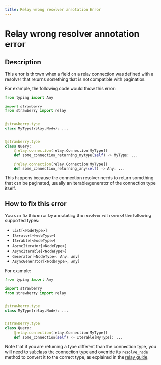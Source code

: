 ```yaml
---
title: Relay wrong resolver annotation Error
---
```


# Relay wrong resolver annotation error

## Description

This error is thrown when a field on a relay connection was defined with a
resolver that returns something that is not compatible with pagination.

For example, the following code would throw this error:

```python
from typing import Any

import strawberry
from strawberry import relay


@strawberry.type
class MyType(relay.Node): ...


@strawberry.type
class Query:
    @relay.connection(relay.Connection[MyType])
    def some_connection_returning_mytype(self) -> MyType: ...

    @relay.connection(relay.Connection[MyType])
    def some_connection_returning_any(self) -> Any: ...
```

This happens because the connection resolver needs to return something that can
be paginated, usually an iterable/generator of the connection type itself.

## How to fix this error

You can fix this error by annotating the resolver with one of the following
supported types:

- `List[<NodeType>]`
- `Iterator[<NodeType>]`
- `Iterable[<NodeType>]`
- `AsyncIterator[<NodeType>]`
- `AsyncIterable[<NodeType>]`
- `Generator[<NodeType>, Any, Any]`
- `AsyncGenerator[<NodeType>, Any]`

For example:

```python
from typing import Any

import strawberry
from strawberry import relay


@strawberry.type
class MyType(relay.Node): ...


@strawberry.type
class Query:
    @relay.connection(relay.Connection[MyType])
    def some_connection(self) -> Iterable[MyType]: ...
```

<Note>

Note that if you are returning a type different than the connection type, you
will need to subclass the connection type and override its `resolve_node` method
to convert it to the correct type, as explained in the
[relay guide](../guides/relay).

<Note />
